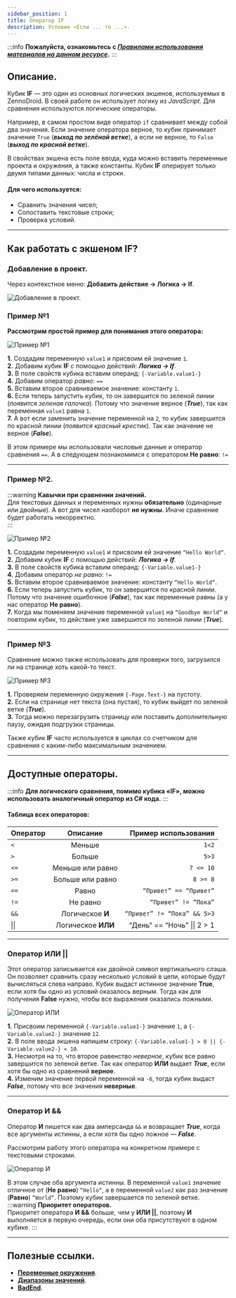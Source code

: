 ```yaml
---
sidebar_position: 1
title: Оператор IF
description: Условие «Если ... то ...».
---  
```

:::info **Пожалуйста, ознакомьтесь с [*Правилами использования материалов на данном ресурсе*](../../Disclaimer).**
:::  
## Описание.  
Кубик **IF** — это один из основных логических экшенов, используемых в ZennoDroid. В своей работе он использует логику из *JavaScript*. Для сравнения используются логические операторы.   

Например, в самом простом виде оператор `if` сравнивает между собой два значения. Если значение оператора верное, то кубик принимает значение `True` (***выход по зелёной ветке***), а если не верное, то `False` (***выход по красной ветке***).  

В свойствах экшена есть поле ввода, куда можно вставить переменные проекта и окружения, а также константы. Кубик **IF** оперирует только двумя типами данных: числа и строки.  

#### Для чего используется:  
- Сравнить значения чисел;  
- Сопоставить текстовые строки;  
- Проверка условий.  
_______________________________________________ 
## Как работать с экшеном IF?  
### Добавление в проект.    
Через контекстное меню: **Добавить действие → Логика → If**.  

![Добавление в проект.](./assets/IF/IF_pic6.png) 

### Пример №1  
**Рассмотрим простой пример для понимания этого оператора:**  

![Пример №1](./assets/IF/IF_pic1.png) 
  
**1.** Создадим переменную `value1` и присвоим ей значение `1`.  
**2.** Добавим кубик **IF** с помощью действий: ***Логика → If***.  
**3.** В поле свойств кубика вставим операнд: `{-Variable.value1-}`  
**4.** Добавим оператор *равно*: `==`  
**5.** Вставим второе сравниваемое значение: константу `1`.  
**6.** Если теперь запустить кубик, то он завершится по зеленой линии (*появится зеленая галочка*). Потому что значение верное (***True***), так как переменная `value1` равна `1`.  
**7.** А вот если заменить значение переменной на `2`, то кубик завершится по красной линии (*появится красный крестик*). Так как значение не верное (***False***).  

В этом примере мы использовали числовые данные и оператор сравнения `==`. А в следующем познакомимся с оператором **Не равно**: `!=`  
_______________________________________________ 
### Пример №2.  
:::warning **Кавычки при сравнении значений.**  
Для текстовых данных и переменных нужны **обязательно** (одинарные или двойные). А вот для чисел наоборот **не нужны**. Иначе сравнение будет работать некорректно.   
:::  

![Пример №2](./assets/IF/IF_pic2.png)  

**1.** Создадим переменную `value1` и присвоим ей значение `“Hello World“`.  
**2.** Добавим кубик **IF** с помощью действий: ***Логика → If***.  
**3.** В поле свойств кубика вставим операнд: `{-Variable.value1-}`  
**4.** Добавим оператор *не равно*: `!=`  
**5.** Вставим второе сравниваемое значение: константу `“Hello World“`.  
**6.** Если теперь запустить кубик, то он завершится по красной линии. Потому что значение ошибочное (***False***), так как переменные равны (а у нас оператор **Не равно**).   
**7.** Когда мы поменяем значение переменной `value1` на `“Goodbye World“` и повторим кубик, то действие уже завершится по зеленой линии (***True***).  
_______________________________________________ 
### Пример №3  
Сравнение можно также использовать для проверки того, загрузился ли на странице хоть какой-то текст.  

![Пример №3](./assets/IF/IF_pic5.png)  

**1.** Проверяем переменную окружения `{-Page.Text-}` на пустоту.  
**2.** Если на странице нет текста (она пустая), то кубик выйдет по зеленой ветке (***True***).  
**3.** Тогда можно перезагрузить страницу или поставить дополнительную паузу, ожидая подгрузки страницы.  

Также кубик **IF** часто используется в циклах со счетчиком для сравнения с каким-либо максимальным значением.
_______________________________________________ 
## Доступные операторы.  
:::info **Для логического сравнения, помимо кубика «IF», можно использовать аналогичный оператор из C# кода.** 
::: 
#### Таблица всех операторов:  
| Оператор   |      Описание     |  Пример использования |
|----------|:-------------:|------:|
| `<` |  Меньше | `1<2` |
| `>` |    Больше   |   `5>3` |
| `<=` | Меньше или равно | `7 <= 10` |  
| `>=` |  Больше или равно | `8 >= 8` |
| `==` |    Равно   |   `“Привет” == “Привет”` |
| `!=` | Не равно | `“Привет” != “Пока”` | 
| `&&` |  Логическое **И** | `“Привет” != “Пока” && 5>3` |
| &#124;&#124; |    Логическое **ИЛИ**   |  “День“ == “Ночь” &#124;&#124; 2 > 1  |  
_______________________________________________ 
### Оператор ИЛИ ||  
Этот оператор записывается как двойной символ вертикального слэша. Он позволяет сравнить сразу несколько условий в цепи, которые будут вычисляться слева направо. Кубик выдаст истинное значение **True**, если хотя бы одно из условий оказалось верным. Тогда как для получения **False** нужно, чтобы все выражения оказались ложными.  

![Оператор ИЛИ](./assets/IF/IF_pic3.png)  

  
**1.** Присвоим переменной `{-Variable.value1-}` значение `1`, а `{-Variable.value2-}` значение `12`.   
**2.** В поле ввода экшена напишем строку: `{-Variable.value1-} > 0 || {-Variable.value2-} < 10`.  
**3.** Несмотря на то, что второе равенство *неверное*, кубик все равно завершится по зеленой ветке. Так как оператор **ИЛИ** выдает ***True***, если хотя бы одно из сравнений **верное**.  
**4.** Изменим значение первой переменной на `-6`, тогда кубик выдаст ***False***, потому что все значения **неверные**.  
_______________________________________________ 
### Оператор И &&  
Оператор **И** пишется как два амперсанда `&&` и возвращает ***True***, когда все аргументы истинны, а если хотя бы одно ложное — ***False***.  

Рассмотрим работу этого оператора на конкретном примере с текстовыми строками.  

![Оператор И](./assets/IF/IF_pic4.png)

В этом случае оба аргумента истинны. В переменной `value1` значение отличное от (**Не равно**) `“Hello“`, а в переменной `value2` как раз значение (**Равно**) `“World“`. Поэтому кубик завершается по зеленой ветке.   
:::warning **Приоритет операторов.**  
Приоритет оператора **И &&** больше, чем у **ИЛИ ||**, поэтому **И** выполняется в первую очередь, если они оба присутствуют в одном кубике.
::: 
_______________________________________________
## Полезные ссылки.  
- [**Переменные окружения**](../../pm/Creating/Variables).
- [**Диапазоны значений**](../../pm/Creating/Value_Ranges). 
- [**BadEnd**](./BadEnd).



